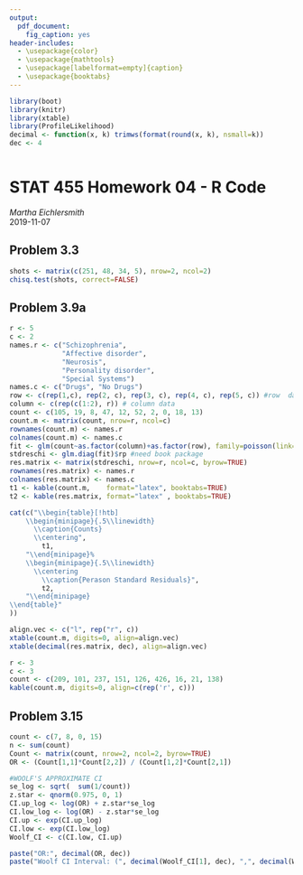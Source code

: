 ```yaml
---
output:
  pdf_document:
    fig_caption: yes
header-includes:
  - \usepackage{color}
  - \usepackage{mathtools}
  - \usepackage[labelformat=empty]{caption}
  - \usepackage{booktabs}
---
```

```r
library(boot)
library(knitr)
library(xtable)
library(ProfileLikelihood)
decimal <- function(x, k) trimws(format(round(x, k), nsmall=k))
dec <- 4
```
```r
```


# STAT 455 Homework 04 - R Code  
*Martha Eichlersmith*  
2019-11-07

## Problem 3.3
```r
shots <- matrix(c(251, 48, 34, 5), nrow=2, ncol=2)
chisq.test(shots, correct=FALSE)
```

## Problem 3.9a
```r
r <- 5
c <- 2
names.r <- c("Schizophrenia", 
             "Affective disorder", 
             "Neurosis", 
             "Personality disorder", 
             "Special Systems")
names.c <- c("Drugs", "No Drugs")
row <- c(rep(1,c), rep(2, c), rep(3, c), rep(4, c), rep(5, c)) #row  data
column <- c(rep(c(1:2), r)) # column data
count <- c(105, 19, 8, 47, 12, 52, 2, 0, 18, 13)
count.m <- matrix(count, nrow=r, ncol=c)
rownames(count.m) <- names.r 
colnames(count.m) <- names.c
fit <- glm(count~as.factor(column)+as.factor(row), family=poisson(link="log"))
stdreschi <- glm.diag(fit)$rp #need book package 
res.matrix <- matrix(stdreschi, nrow=r, ncol=c, byrow=TRUE)
rownames(res.matrix) <- names.r 
colnames(res.matrix) <- names.c
t1 <- kable(count.m,    format="latex", booktabs=TRUE)
t2 <- kable(res.matrix, format="latex" , booktabs=TRUE)
```

```r
cat(c("\\begin{table}[!htb]
    \\begin{minipage}{.5\\linewidth}
      \\caption{Counts}
      \\centering",
        t1,
    "\\end{minipage}%
    \\begin{minipage}{.5\\linewidth}
      \\centering
        \\caption{Perason Standard Residuals}",
        t2,
    "\\end{minipage} 
\\end{table}"
))  
```


```r
align.vec <- c("l", rep("r", c))
xtable(count.m, digits=0, align=align.vec)
xtable(decimal(res.matrix, dec), align=align.vec)
```

```r
r <- 3
c <- 3
count <- c(209, 101, 237, 151, 126, 426, 16, 21, 138)
kable(count.m, digits=0, align=c(rep('r', c)))
```


## Problem 3.15  
```r
count <- c(7, 8, 0, 15)
n <- sum(count)
Count <- matrix(count, nrow=2, ncol=2, byrow=TRUE)
OR <- (Count[1,1]*Count[2,2]) / (Count[1,2]*Count[2,1])

#WOOLF'S APPROXIMATE CI
se_log <- sqrt(  sum(1/count))
z.star <- qnorm(0.975, 0, 1)
CI.up_log <- log(OR) + z.star*se_log
CI.low_log <- log(OR) - z.star*se_log
CI.up <- exp(CI.up_log)
CI.low <- exp(CI.low_log)
Woolf_CI <- c(CI.low, CI.up)
```
```r
paste("OR:", decimal(OR, dec))
paste("Woolf CI Interval: (", decimal(Woolf_CI[1], dec), ",", decimal(Woolf_CI[2], dec), ")")
```

